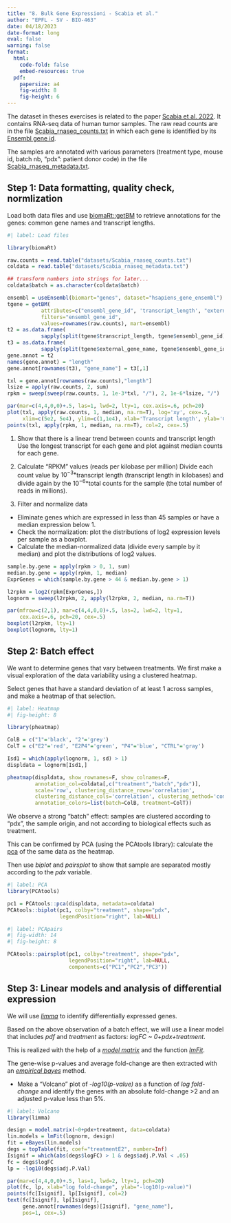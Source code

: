 ```yaml
---
title: "8. Bulk Gene Expressioni - Scabia et al."
author: "EPFL - SV - BIO-463"
date: 04/18/2023
date-format: long
eval: false
warning: false
format:
  html:
    code-fold: false
    embed-resources: true
  pdf:
    papersize: a4
    fig-width: 8
    fig-height: 6
---
```


The dataset in theses exercises is related to the paper
[Scabia et al. 2022](https://moodle.epfl.ch/pluginfile.php/3185193/mod_folder/content/0/ScabiaNatComm2022.pdf).
It contains RNA-seq data of human tumor samples.
The raw read counts are in the file
[Scabia_rnaseq_counts.txt](https://drive.switch.ch/index.php/s/pfQxPuSlVdNkgYI)
in which each gene is identified by its [Ensembl gene id](https://www.ensembl.org/Homo_sapiens/Info/Annotation).

The samples are annotated with various parameters (treatment type, mouse id, batch nb, "pdx": patient donor code) in the file
[Scabia_rnaseq_metadata.txt](https://drive.switch.ch/index.php/s/pfQxPuSlVdNkgYI).

## Step 1: Data formatting, quality check, normlization

Load both data files and use [biomaRt::getBM](https://www.rdocumentation.org/packages/biomaRt/versions/2.28.0/topics/getBM) to retrieve annotations for the genes: common gene names and transcript lengths.

```r
#| label: Load files

library(biomaRt)

raw.counts = read.table("datasets/Scabia_rnaseq_counts.txt")
coldata = read.table("datasets/Scabia_rnaseq_metadata.txt")

## transform numbers into strings for later...
coldata$batch = as.character(coldata$batch)

ensembl = useEnsembl(biomart="genes", dataset="hsapiens_gene_ensembl") 
tgene = getBM(
           attributes=c("ensembl_gene_id", 'transcript_length', "external_gene_name"),
           filters="ensembl_gene_id",
           values=rownames(raw.counts), mart=ensembl)
t2 = as.data.frame(
           sapply(split(tgene$transcript_length, tgene$ensembl_gene_id), max))
t3 = as.data.frame(
           sapply(split(tgene$external_gene_name, tgene$ensembl_gene_id), unique))
gene.annot = t2
names(gene.annot) = "length"
gene.annot[rownames(t3), "gene_name"] = t3[,1]

txl = gene.annot[rownames(raw.counts),"length"]
lsize = apply(raw.counts, 2, sum)
rpkm = sweep(sweep(raw.counts, 1, 1e-3*txl, "/"), 2, 1e-6*lsize, "/")

par(mar=c(4,4,0,0)+.5, las=1, lwd=2, lty=1, cex.axis=.6, pch=20)
plot(txl, apply(raw.counts, 1, median, na.rm=T), log='xy', cex=.5,
     xlim=c(5e2, 5e4), ylim=c(1,1e4), xlab='Transcript length', ylab='Counts')
points(txl, apply(rpkm, 1, median, na.rm=T), col=2, cex=.5)
```

1. Show that there is a linear trend between counts and transcript length
Use the longest transcript for each gene and plot against median counts for each gene.

2. Calculate "RPKM" values (reads per kilobase per million)
Divide each count value by
$10^{-3}*$transcript length (transcript length in kilobases)
and divide again by the $10^{-6}*$total counts for the sample
(the total number of reads in millions).

3. Filter and normalize data
 * Eliminate genes which are expressed in less than 45 samples or have a median expression below 1.
 * Check the normalization: plot the distributions of log2 expression levels per sample as a boxplot.
 * Calculate the median-normalized data (divide every sample by it median) and plot the distributions of log2 values.
```r
sample.by.gene = apply(rpkm > 0, 1, sum)
median.by.gene = apply(rpkm, 1, median)
ExprGenes = which(sample.by.gene > 44 & median.by.gene > 1)

l2rpkm = log2(rpkm[ExprGenes,])
lognorm = sweep(l2rpkm, 2, apply(l2rpkm, 2, median, na.rm=T))

par(mfrow=c(2,1), mar=c(4,4,0,0)+.5, las=2, lwd=2, lty=1,
    cex.axis=.6, pch=20, cex=.5)
boxplot(l2rpkm, lty=1)
boxplot(lognorm, lty=1)
```
 

## Step 2: Batch effect

We want to determine genes that vary between treatments.
We first make a visual exploration of the data variability using a clustered heatmap.

Select genes that have a standard deviation of at least 1 across samples,
and make a heatmap of that selection.
```r
#| label: Heatmap
#| fig-height: 8

library(pheatmap)

ColB = c("1"='black', "2"='grey')
ColT = c("E2"='red', "E2P4"='green', "P4"='blue', "CTRL"='gray')

Isd1 = which(apply(lognorm, 1, sd) > 1)
displdata = lognorm[Isd1,]

pheatmap(displdata, show_rownames=F, show_colnames=F,
         annotation_col=coldata[,c("treatment","batch","pdx")],
         scale='row', clustering_distance_rows='correlation',
         clustering_distance_cols='correlation', clustering_method='complete',
         annotation_colors=list(batch=ColB, treatment=ColT))
```

We observe a strong "batch" effect: samples are clustered according to "pdx", the sample origin,
and not according to biological effects such as treatment.

This can be confirmed by PCA (using the PCAtools library):
calculate the [pca](https://www.rdocumentation.org/packages/PCAtools/versions/2.5.13)
of the same data as the heatmap.

Then use *biplot* and *pairsplot* to show that sample are separated mostly according to the *pdx* variable.

```r
#| label: PCA
library(PCAtools)

pc1 = PCAtools::pca(displdata, metadata=coldata)
PCAtools::biplot(pc1, colby="treatment", shape="pdx",
                 legendPosition="right", lab=NULL)
```

```r
#| label: PCApairs
#| fig-width: 14
#| fig-height: 8

PCAtools::pairsplot(pc1, colby="treatment", shape="pdx",
                    legendPosition="right", lab=NULL,
                    components=c("PC1","PC2","PC3"))
```


## Step 3: Linear models and analysis of differential expression

We will use *[limma](https://www.rdocumentation.org/packages/limma/versions/3.28.14)*
to identify differentially expressed genes.

Based on the above observation of a batch effect, we will use a linear model
that includes *pdf* and *treatment* as factors: *logFC ~ 0+pdx+treatment*. 

This is realized with the help of a
*[model matrix](https://www.rdocumentation.org/packages/limma/versions/3.28.14/topics/modelMatrix)*
and the function
*[lmFit](https://www.rdocumentation.org/packages/limma/versions/3.28.14/topics/lmFit)*.

The gene-wise p-values and average fold-change are then extracted with an
*[empirical bayes](https://www.rdocumentation.org/packages/limma/versions/3.28.14/topics/ebayes)* method.

 * Make a "Volcano" plot of *-log10(p-value)* as a function of *log fold-change* and identify
 the genes with an absolute fold-change >2 and an adjusted p-value less than 5%.

```r
#| label: Volcano
library(limma)

design = model.matrix(~0+pdx+treatment, data=coldata)
lin.models = lmFit(lognorm, design)
fit = eBayes(lin.models)
degs = topTable(fit, coef="treatmentE2", number=Inf)
Isignif = which(abs(degs$logFC) > 1 & degs$adj.P.Val < .05)
fc = degs$logFC
lp = -log10(degs$adj.P.Val)

par(mar=c(4,4,0,0)+.5, las=1, lwd=2, lty=1, pch=20)
plot(fc, lp, xlab="log fold-change", ylab="-log10(p-value)")
points(fc[Isignif], lp[Isignif], col=2)
text(fc[Isignif], lp[Isignif], 
     gene.annot[rownames(degs)[Isignif], "gene_name"],
     pos=1, cex=.5)
```
